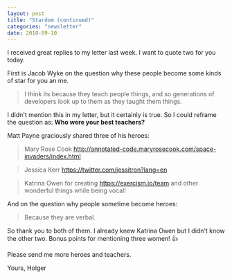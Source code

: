 ```yaml
---
layout: post
title: "Stardom (continued)"
categories: "newsletter"
date: 2018-09-10
---
```



I received great replies to my letter last week. I want to quote two for you today.

First is Jacob Wyke on the question why these people become some kinds of star for you an me.
> I think its because they teach people things, and so generations of developers look up to them as they taught them things.

<!--more-->
I didn't mention this in my letter, but it certainly is true. So I could reframe the question as: **Who were your best teachers?**

Matt Payne graciously shared three of his heroes:

> Mary Rose Cook http://annotated-code.maryrosecook.com/space-invaders/index.html

> Jessica Kerr https://twitter.com/jessitron?lang=en

> Katrina Owen for creating https://exercism.io/team and other wonderful things while being vocal!

And on the question why people sometime become heroes:

> Because they are verbal.

So thank you to both of them. I already knew Katrina Owen but I didn't know the other two. Bonus points for mentioning three women! 👍

Please send me more heroes and teachers.

Yours,
Holger
